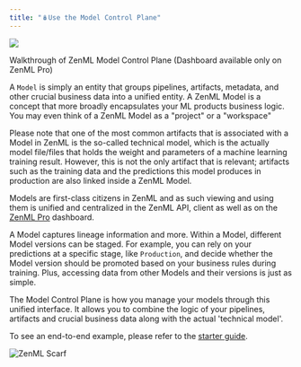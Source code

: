 ```yaml
---
title: "🪆Use the Model Control Plane"
---
```


![](/images/how-to/files%2Fv0%2Fb%2Fgitbook-x-prod.appspot.com%2Fo%2Fspaces%252FSXceRPgF1t4PqY7HbePb%252Fuploads%252Fgit-blob-646b6b8aa99d1a223f2984e2cb23725b0a357a64%252Fmcp_walkthrough.gif)

Walkthrough of ZenML Model Control Plane (Dashboard available only on ZenML Pro)

A `Model` is simply an entity that groups pipelines, artifacts, metadata, and other crucial business data into a unified entity. A ZenML Model is a concept that more broadly encapsulates your ML products business logic. You may even think of a ZenML Model as a "project" or a "workspace"

Please note that one of the most common artifacts that is associated with a Model in ZenML is the so-called technical model, which is the actually model file/files that holds the weight and parameters of a machine learning training result. However, this is not the only artifact that is relevant; artifacts such as the training data and the predictions this model produces in production are also linked inside a ZenML Model.

Models are first-class citizens in ZenML and as such viewing and using them is unified and centralized in the ZenML API, client as well as on the [ZenML Pro](https://zenml.io/pro) dashboard.

A Model captures lineage information and more. Within a Model, different Model versions can be staged. For example, you can rely on your predictions at a specific stage, like `Production`, and decide whether the Model version should be promoted based on your business rules during training. Plus, accessing data from other Models and their versions is just as simple.

The Model Control Plane is how you manage your models through this unified interface. It allows you to combine the logic of your pipelines, artifacts and crucial business data along with the actual 'technical model'.

To see an end-to-end example, please refer to the [starter guide](/user-guide/starter-guide/track-ml-models).

![ZenML Scarf](/images/how-to)